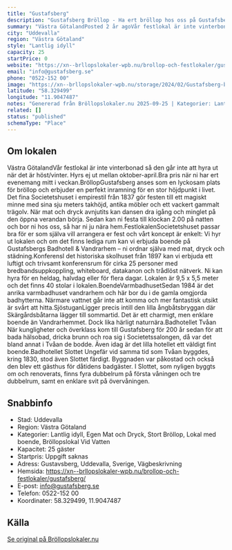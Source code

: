 ```yaml
---
title: "Gustafsberg"
description: "Gustafsberg Bröllop - Ha ert bröllop hos oss på Gustafsberg. Se vår fina Bröllopslokal. Skicka gärna en förfrågan så hjälper vi Er!"
summary: "Västra GötalandPosted 2 år agoVår festlokal är inte vinterbonad så den går inte att hyra ut när det är höst/vinter. Hyrs ej ut mellan oktober-april.Bra pris när ni har ert evenemang mitt i…"
city: "Uddevalla"
region: "Västra Götaland"
style: "Lantlig idyll"
capacity: 25
startPrice: 0
website: "https://xn--brllopslokaler-wpb.nu/brollop-och-festlokaler/gustafsberg/"
email: "info@gustafsberg.se"
phone: "0522-152 00"
image: "https://xn--brllopslokaler-wpb.nu/storage/2024/02/Gustafsberg-brollop-uddevalle.webp"
latitude: "58.329499"
longitude: "11.9047487"
notes: "Genererad från Bröllopslokaler.nu 2025-09-25 | Kategorier: Lantlig idyll, Egen Mat och Dryck, Stort Bröllop, Lokal med boende, Bröllopslokal Vid Vatten"
related: []
status: "published"
schemaType: "Place"
---
```


## Om lokalen

Västra GötalandVår festlokal är inte vinterbonad så den går inte att hyra ut när det är höst/vinter. Hyrs ej ut mellan oktober-april.Bra pris när ni har ert evenemang mitt i veckan.BröllopGustafsberg anses som en lyckosam plats för bröllop och erbjuder en perfekt inramning för en stor höjdpunkt i livet. Det fina Societetshuset i empirestil från 1837 gör festen till ett magiskt minne med sina sju meters takhöjd, antika möbler och ett vackert gammalt trägolv. När mat och dryck avnjutits kan dansen dra igång och minglet på den öppna verandan börja. Sedan kan ni festa till klockan 2.00 på natten och bor ni hos oss, så har ni ju nära hem.FestlokalenSocietetshuset passar bra för er som själva vill arrangera er fest och vårt koncept är enkelt: Vi hyr ut lokalen och om det finns lediga rum kan vi erbjuda boende på Gustafsbergs Badhotell & Vandrarhem – ni ordnar själva med mat, dryck och städning.KonferensI det historiska skolhuset från 1897 kan vi erbjuda ett luftigt och trivsamt konferensrum för cirka 25 personer med bredbandsuppkoppling, whiteboard, datakanon och trådlöst nätverk. Ni kan hyra för en heldag, halvdag eller för flera dagar. Lokalen är 9,5 x 5,5 meter och det finns 40 stolar i lokalen.BoendeVarmbadhusetSedan 1984 är det anrika varmbadhuset vandrarhem och här bor du i de gamla omgjorda badhytterna. Närmare vattnet går inte att komma och mer fantastisk utsikt är svårt att hitta.SjöstuganLigger precis intill den lilla ångbåtsbryggan där Skärgårdsbåtarna lägger till sommartid. Det är ett charmigt, men enklare boende än Vandrarhemmet. Dock lika härligt naturnära.Badhotellet Tvåan När kungligheter och överklass kom till Gustafsberg för 200 år sedan för att bada hälsobad, dricka brunn och roa sig i Societetssalongen, då var det bland annat i Tvåan de bodde. Även idag är det lilla hotellet ett väldigt fint boende.Badhotellet Slottet Ungefär vid samma tid som Tvåan byggdes, kring 1830, stod även Slottet färdigt. Byggnaden var påkostad och också den blev ett gästhus för dåtidens badgäster. I Slottet, som nyligen byggts om och renoverats, finns fyra dubbelrum på första våningen och tre dubbelrum, samt en enklare svit på övervåningen.

## Snabbinfo

- Stad: Uddevalla
- Region: Västra Götaland
- Kategorier: Lantlig idyll, Egen Mat och Dryck, Stort Bröllop, Lokal med boende, Bröllopslokal Vid Vatten
- Kapacitet: 25 gäster
- Startpris: Uppgift saknas
- Adress: Gustavsberg, Uddevalla, Sverige, Vägbeskrivning
- Hemsida: https://xn--brllopslokaler-wpb.nu/brollop-och-festlokaler/gustafsberg/
- E-post: info@gustafsberg.se
- Telefon: 0522-152 00
- Koordinater: 58.329499, 11.9047487

## Källa

[Se original på Bröllopslokaler.nu](https://xn--brllopslokaler-wpb.nu/brollop-och-festlokaler/gustafsberg/)
